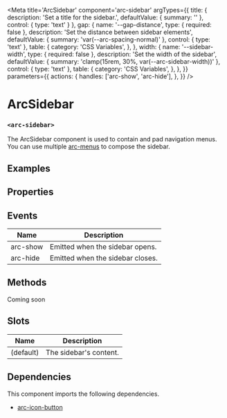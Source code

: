 
<Meta
title='ArcSidebar'
component='arc-sidebar'
argTypes={{
   title: {
     description: 'Set a title for the sidebar.',
     defaultValue: { summary: '' },
     control: { type: 'text' }
   },
   gap: {
     name: '--gap-distance',
     type: { required: false },
     description: 'Set the distance between sidebar elements',
     defaultValue: { summary: 'var(--arc-spacing-normal)' },
     control: { type: 'text' },
     table: {
       category: 'CSS Variables',
     },
   },
   width: {
     name: '--sidebar-width',
     type: { required: false },
     description: 'Set the width of the sidebar',
     defaultValue: { summary: 'clamp(15rem, 30%, var(--arc-sidebar-width))' },
     control: { type: 'text' },
     table: {
       category: 'CSS Variables',
     },
   },
}}
parameters={{
    actions: {
      handles: ['arc-show', 'arc-hide'],
    },
}} />

# ArcSidebar
### `<arc-sidebar>`

The ArcSidebar component is used to contain and pad navigation menus.
You can use multiple [arc-menus](?path=/story/arcmenu--default) to compose the sidebar.

## Examples
<Canvas>
  <Story name='Default' story={stories.Default} />
</Canvas>

## Properties
<ArgsTable story='Default' />

## Events

| Name         | Description                                               |
|--------------|-----------------------------------------------------------|
| arc-show     | Emitted when the sidebar opens.                           |
| arc-hide     | Emitted when the sidebar closes.                          |

## Methods
Coming soon

## Slots

| Name         | Description                                               |
|--------------|-----------------------------------------------------------|
| (default)    | The sidebar's content.                                    |

## Dependencies

This component imports the following dependencies.
* [arc-icon-button](?path=/story/arciconbutton--default)
